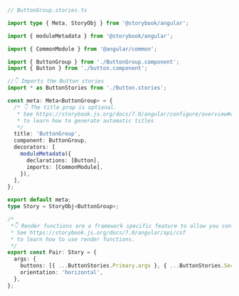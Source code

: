 ```ts
// ButtonGroup.stories.ts

import type { Meta, StoryObj } from '@storybook/angular';

import { moduleMetadata } from '@storybook/angular';

import { CommonModule } from '@angular/common';

import { ButtonGroup } from './ButtonGroup.component';
import { Button } from './button.component';

//👇 Imports the Button stories
import * as ButtonStories from './Button.stories';

const meta: Meta<ButtonGroup> = {
  /* 👇 The title prop is optional.
   * See https://storybook.js.org/docs/7.0/angular/configure/overview#configure-story-loading
   * to learn how to generate automatic titles
   */
  title: 'ButtonGroup',
  component: ButtonGroup,
  decorators: [
    moduleMetadata({
      declarations: [Button],
      imports: [CommonModule],
    }),
  ],
};

export default meta;
type Story = StoryObj<ButtonGroup>;

/*
 *👇 Render functions are a framework specific feature to allow you control on how the component renders.
 * See https://storybook.js.org/docs/7.0/angular/api/csf
 * to learn how to use render functions.
 */
export const Pair: Story = {
  args: {
    buttons: [{ ...ButtonStories.Primary.args }, { ...ButtonStories.Secondary.args }],
    orientation: 'horizontal',
  },
};
```
